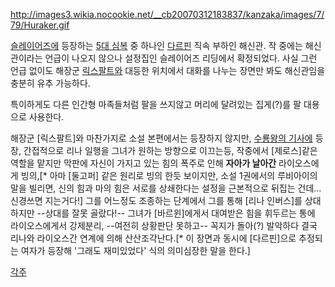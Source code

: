 http://images3.wikia.nocookie.net/__cb20070312183837/kanzaka/images/7/79/Huraker.gif

[[슬레이어즈]]에 등장하는 [[5대 심복]] 중 하나인 [[다르핀]] 직속 부하인 해신관. 작 중에는 해신관이라는 언급이 나오지 않으나 설정집인 슬레이어즈 리딩에서 확정되었다. 사실 그런 언급 없이도 해장군 [[릭스팔트]]와 대등한 위치에서 대화를 나누는 장면만 봐도 해신관임을 충분히 유추 가능하다.

특이하게도 다른 인간형 마족들처럼 팔을 쓰지않고 머리에 달려있는 집게(?)를 팔 대용으로 사용한다.

해장군 [릭스팔트]와 마찬가지로 소설 본편에서는 등장하지 않지만, [[수룡왕의 기사]]에 등장, 간접적으로 리나 일행을 그녀가 원하는 방향으로 이끄는등, 작중에서 [제로스]같은 역할을 맡지만 막판에 자신이 가지고 있는 힘의 폭주로 인해 '''자아가 날아간''' 라이오스에게 빙의,[* 아마 [둘고퍼] 같은 원리로 빙의 한듯 보이지만, 소설 1권에서의 루비아이의 말을 빌리면, 신의 힘과 마의 힘은 서로를 상쇄한다는 설정을 근본적으로 뒤집는 건데... 신경쓰면 지는거다!] 그를 어느정도 조종하는 단계에서 그를 통해 [리나 인버스]를 상대하지만 --상대를 잘못 골랐다!-- 그녀가 [바르윈]에게서 대여받은 힘을 휘두르는 통에 라이오스에게서 강제분리, --여전히 상황판단 못하고-- 꼭지가 돌아(?) 발악하다 결국 리나와 라이오스간 연계에 의해 산산조각난다.[* 이 장면과 동시에 [다르핀]으로 추정되는 여자가 등장해 '그래도 재미있었다' 식의 의미심장한 말을 한다.] 

[[각주]]
